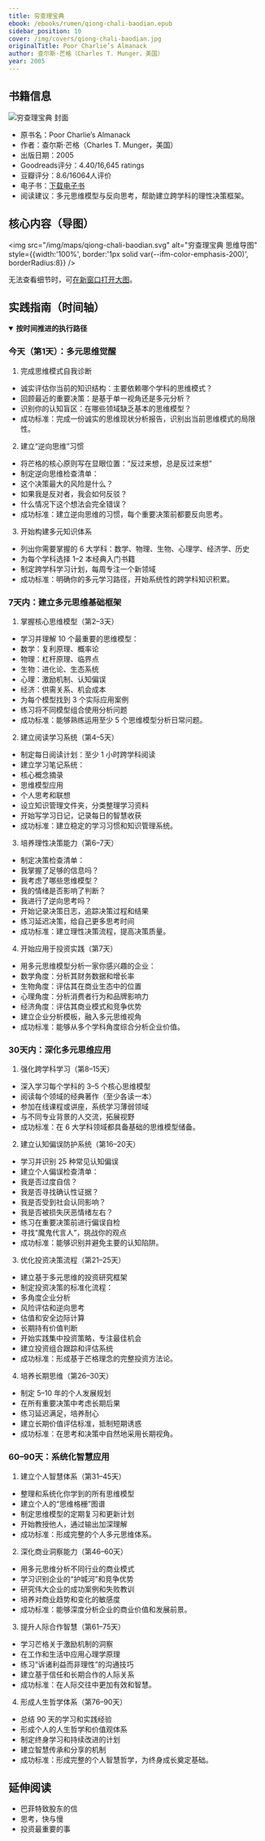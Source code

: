 ```yaml
---
title: 穷查理宝典
ebook: /ebooks/rumen/qiong-chali-baodian.epub
sidebar_position: 10
cover: /img/covers/qiong-chali-baodian.jpg
originalTitle: Poor Charlie’s Almanack
author: 查尔斯·芒格（Charles T. Munger，美国）
year: 2005
---
```


## 书籍信息

<div style={{ display: 'flex', gap: '16px', alignItems: 'stretch', flexWrap: 'wrap', border: '1px solid var(--ifm-color-emphasis-200)', borderRadius: 8, padding: '12px' }}>
  <div style={{ flex: '0 0 160px' }}>
    <img src="/img/covers/qiong-chali-baodian.jpg" alt="穷查理宝典 封面" style={{ width: 160, height: 220, objectFit: 'cover', borderRadius: 4 }} />
  </div>
  <div style={{ flex: 1, display: 'flex', flexDirection: 'column', justifyContent: 'center' }}>
    <ul>
      <li>原书名：Poor Charlie’s Almanack</li>
      <li>作者：查尔斯·芒格（Charles T. Munger，美国）</li>
      <li>出版日期：2005</li>
      <li>Goodreads评分：4.40/16,645 ratings</li>
      <li>豆瓣评分：8.6/16064人评价</li>
      <li>电子书：<a href="/ebooks/rumen/qiong-chali-baodian.epub">下载电子书</a></li>
      <li>阅读建议：多元思维模型与反向思考，帮助建立跨学科的理性决策框架。</li>
    </ul>
  </div>
</div>

## 核心内容（导图）

<img src="/img/maps/qiong-chali-baodian.svg" alt="穷查理宝典 思维导图" style={{width:'100%', border:'1px solid var(--ifm-color-emphasis-200)', borderRadius:8}} />
<div style={{marginTop:8}}>
  无法查看细节时，可<a href="/img/maps/qiong-chali-baodian.svg" target="_blank" rel="noreferrer">在新窗口打开大图</a>。
</div>

## 实践指南（时间轴）

<div className="practice-timeline">
<details open>
  <summary><b>按时间推进的执行路径</b></summary>

  ### 今天（第1天）：多元思维觉醒

  1. 完成思维模式自我诊断
  - 诚实评估你当前的知识结构：主要依赖哪个学科的思维模式？
  - 回顾最近的重要决策：是基于单一视角还是多元分析？
  - 识别你的认知盲区：在哪些领域缺乏基本的思维模型？
  - 成功标准：完成一份诚实的思维现状分析报告，识别出当前思维模式的局限性。

  2. 建立“逆向思维”习惯
  - 将芒格的核心原则写在显眼位置：“反过来想，总是反过来想”
  - 制定逆向思维检查清单：
  - 这个决策最大的风险是什么？
  - 如果我是反对者，我会如何反驳？
  - 什么情况下这个想法会完全错误？
  - 成功标准：建立逆向思维的习惯，每个重要决策前都要反向思考。

  3. 开始构建多元知识体系
  - 列出你需要掌握的 6 大学科：数学、物理、生物、心理学、经济学、历史
  - 为每个学科选择 1–2 本经典入门书籍
  - 制定跨学科学习计划，每周专注一个新领域
  - 成功标准：明确你的多元学习路径，开始系统性的跨学科知识积累。

  ### 7天内：建立多元思维基础框架

  1. 掌握核心思维模型（第2–3天）
  - 学习并理解 10 个最重要的思维模型：
  - 数学：复利原理、概率论
  - 物理：杠杆原理、临界点
  - 生物：进化论、生态系统
  - 心理：激励机制、认知偏误
  - 经济：供需关系、机会成本
  - 为每个模型找到 3 个实际应用案例
  - 练习将不同模型组合使用分析问题
  - 成功标准：能够熟练运用至少 5 个思维模型分析日常问题。

  2. 建立阅读学习系统（第4–5天）
  - 制定每日阅读计划：至少 1 小时跨学科阅读
  - 建立学习笔记系统：
  - 核心概念摘录
  - 思维模型应用
  - 个人思考和联想
  - 设立知识管理文件夹，分类整理学习资料
  - 开始写学习日记，记录每日的智慧收获
  - 成功标准：建立稳定的学习习惯和知识管理系统。

  3. 培养理性决策能力（第6–7天）
  - 制定决策检查清单：
  - 我掌握了足够的信息吗？
  - 我考虑了哪些思维模型？
  - 我的情绪是否影响了判断？
  - 我进行了逆向思考吗？
  - 开始记录决策日志，追踪决策过程和结果
  - 练习延迟决策，给自己更多思考时间
  - 成功标准：建立理性决策流程，提高决策质量。

  4. 开始应用于投资实践（第7天）
  - 用多元思维模型分析一家你感兴趣的企业：
  - 数学角度：分析其财务数据和增长率
  - 生物角度：评估其在商业生态中的位置
  - 心理角度：分析消费者行为和品牌影响力
  - 经济角度：评估其商业模式和竞争优势
  - 建立企业分析模板，融入多元思维视角
  - 成功标准：能够从多个学科角度综合分析企业价值。

  ### 30天内：深化多元思维应用

  1. 强化跨学科学习（第8–15天）
  - 深入学习每个学科的 3–5 个核心思维模型
  - 阅读每个领域的经典著作（至少各读一本）
  - 参加在线课程或讲座，系统学习薄弱领域
  - 与不同专业背景的人交流，拓展视野
  - 成功标准：在 6 大学科领域都具备基础的思维模型储备。

  2. 建立认知偏误防护系统（第16–20天）
  - 学习并识别 25 种常见认知偏误
  - 建立个人偏误检查清单：
  - 我是否过度自信？
  - 我是否寻找确认性证据？
  - 我是否受到社会认同影响？
  - 我是否被损失厌恶情绪左右？
  - 练习在重要决策前进行偏误自检
  - 寻找“魔鬼代言人”，挑战你的观点
  - 成功标准：能够识别并避免主要的认知陷阱。

  3. 优化投资决策流程（第21–25天）
  - 建立基于多元思维的投资研究框架
  - 制定投资决策的标准化流程：
  - 多角度企业分析
  - 风险评估和逆向思考
  - 估值和安全边际计算
  - 长期持有价值判断
  - 开始实践集中投资策略，专注最佳机会
  - 建立投资组合跟踪和评估系统
  - 成功标准：形成基于芒格理念的完整投资方法论。

  4. 培养长期思维（第26–30天）
  - 制定 5–10 年的个人发展规划
  - 在所有重要决策中考虑长期后果
  - 练习延迟满足，培养耐心
  - 建立长期价值评估标准，抵制短期诱惑
  - 成功标准：在思考和决策中自然地采用长期视角。

  ### 60–90天：系统化智慧应用

  1. 建立个人智慧体系（第31–45天）
  - 整理和系统化你学到的所有思维模型
  - 建立个人的“思维格栅”图谱
  - 制定思维模型的定期复习和更新计划
  - 开始教授他人，通过输出加深理解
  - 成功标准：形成完整的个人多元思维体系。

  2. 深化商业洞察能力（第46–60天）
  - 用多元思维分析不同行业的商业模式
  - 学习识别企业的“护城河”和竞争优势
  - 研究伟大企业的成功案例和失败教训
  - 培养对商业趋势和变化的敏感度
  - 成功标准：能够深度分析企业的商业价值和发展前景。

  3. 提升人际合作智慧（第61–75天）
  - 学习芒格关于激励机制的洞察
  - 在工作和生活中应用心理学原理
  - 练习“诉诸利益而非理性”的沟通技巧
  - 建立基于信任和长期合作的人际关系
  - 成功标准：在人际交往中更加有效和智慧。

  4. 形成人生哲学体系（第76–90天）
  - 总结 90 天的学习和实践经验
  - 形成个人的人生哲学和价值观体系
  - 制定终身学习和持续改进的计划
  - 建立智慧传承和分享的机制
  - 成功标准：形成完整的个人智慧哲学，为终身成长奠定基础。

</details>
</div>

## 延伸阅读

- 巴菲特致股东的信
- 思考，快与慢
- 投资最重要的事


